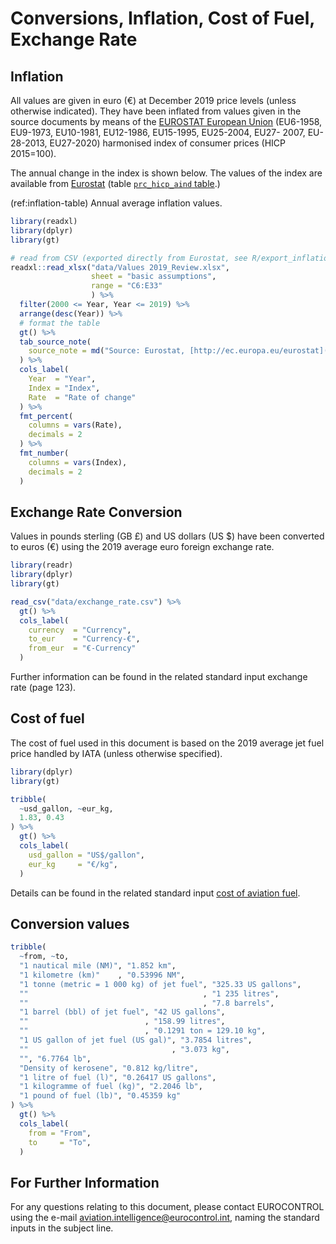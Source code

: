 # Conversions, Inflation, Cost of Fuel, Exchange Rate {.unnumbered #conversions}


## Inflation {.unnumbered #inflation}

All values are given in euro (€) at December 2019 price levels (unless otherwise indicated).
They have been inflated from values given in the source documents by means of the
[EUROSTAT European Union][eu-enlargement]
(EU6-1958, EU9-1973, EU10-1981, EU12-1986, EU15-1995, EU25-2004, EU27- 2007,
EU-28-2013, EU27-2020) harmonised index of consumer prices (HICP 2015=100).

The annual change in the index is shown below.
The values of the index are available from [Eurostat][eurostat]
(table [`prc_hicp_aind` table][prc_hicp_aind].)

[eurostat]: <http://ec.europa.eu/eurostat> 
[prc_hicp_aind]: <https://ec.europa.eu/eurostat/data/database?node_code=prc_hicp_aind>
[eu-enlargement]: <https://ec.europa.eu/eurostat/statistics-explained/index.php/Glossary:EU_enlargements>

(ref:inflation-table) Annual average inflation values.


```r
library(readxl)
library(dplyr)
library(gt)

# read from CSV (exported directly from Eurostat, see R/export_inflation.R)
readxl::read_xlsx("data/Values 2019_Review.xlsx",
                  sheet = "basic assumptions",
                  range = "C6:E33" 
                  ) %>%
  filter(2000 <= Year, Year <= 2019) %>%
  arrange(desc(Year)) %>% 
  # format the table
  gt() %>%
  tab_source_note(
    source_note = md("Source: Eurostat, [http://ec.europa.eu/eurostat](http://ec.europa.eu/eurostat)")
  ) %>%
  cols_label(
    Year  = "Year",
    Index = "Index",
    Rate  = "Rate of change"
  ) %>%
  fmt_percent(
    columns = vars(Rate),
    decimals = 2
  ) %>%
  fmt_number(
    columns = vars(Index),
    decimals = 2
  )
```


## Exchange Rate Conversion {.unnumbered #exchange-rates}

Values in pounds sterling (GB £) and US dollars (US $) have been converted
to euros (€) using the 2019 average euro foreign exchange rate.

```r
library(readr)
library(dplyr)
library(gt)

read_csv("data/exchange_rate.csv") %>%
  gt() %>%
  cols_label(
    currency  = "Currency",
    to_eur    = "Currency-€",
    from_eur  = "€-Currency"
  )
```

Further information can be found in the related standard input exchange rate (page 123).


## Cost of fuel

The cost of fuel used in this document is based on the 2019 average jet
fuel price handled by IATA (unless otherwise specified).

```r
library(dplyr)
library(gt)

tribble(
  ~usd_gallon, ~eur_kg,
  1.83, 0.43
) %>%
  gt() %>%
  cols_label(
    usd_gallon = "US$/gallon",
    eur_kg     = "€/kg",
  )
```

Details can be found in the related standard input
[cost of aviation fuel](#cost_of_aviation_fuel).


## Conversion values

```r
tribble(
  ~from, ~to,
  "1 nautical mile (NM)", "1.852 km",
  "1 kilometre (km)"    , "0.53996 NM",
  "1 tonne (metric = 1 000 kg) of jet fuel", "325.33 US gallons",
  ""                                       , "1 235 litres",
  ""                                       , "7.8 barrels",
  "1 barrel (bbl) of jet fuel", "42 US gallons",
  ""                          , "158.99 litres",
  ""                          , "0.1291 ton = 129.10 kg",
  "1 US gallon of jet fuel (US gal)", "3.7854 litres",
  ""                                , "3.073 kg",
  "", "6.7764 lb",
  "Density of kerosene", "0.812 kg/litre",
  "1 litre of fuel (l)", "0.26417 US gallons",
  "1 kilogramme of fuel (kg)", "2.2046 lb",
  "1 pound of fuel (lb)", "0.45359 kg"
) %>% 
  gt() %>%
  cols_label(
    from = "From",
    to     = "To",
  )

```

## For Further Information

For any questions relating to this document, please contact EUROCONTROL using the e-mail [aviation.intelligence@eurocontrol.int](mailto:aviation.intelligence@eurocontrol.int?subject=Standard%20inputs), naming the standard inputs in the subject line.
